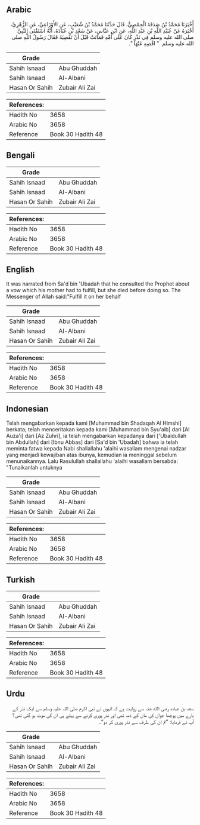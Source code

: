 ## Arabic

<div
  dir="rtl"
  lang="ar"
  style={{ fontSize: "larger", backgroundColor: "#f8f9fa", padding: 20 }}
>
  أَخْبَرَنَا مُحَمَّدُ بْنُ صَدَقَةَ الْحِمْصِيُّ، قَالَ حَدَّثَنَا مُحَمَّدُ
  بْنُ شُعَيْبٍ، عَنِ الأَوْزَاعِيِّ، عَنِ الزُّهْرِيِّ، أَخْبَرَهُ عَنْ
  عُبَيْدِ اللَّهِ بْنِ عَبْدِ اللَّهِ، عَنِ ابْنِ عَبَّاسٍ، عَنْ سَعْدِ بْنِ
  عُبَادَةَ، أَنَّهُ اسْتَفْتَى النَّبِيَّ صلى الله عليه وسلم فِي نَذْرٍ كَانَ
  عَلَى أُمِّهِ فَمَاتَتْ قَبْلَ أَنْ تَقْضِيَهُ فَقَالَ رَسُولُ اللَّهِ صلى
  الله عليه وسلم ‏ "‏ اقْضِهِ عَنْهَا ‏"‏‏.‏
</div>
<div style={{ backgroundColor: "#f8f9fa", padding: 20, marginBottom: 10 }}>
  <table>
    <thead>
      <tr>
        <th>Grade</th>
        <th></th>
      </tr>
    </thead>
    <tbody>
      <tr>
        <td>Sahih Isnaad</td>
        <td>Abu Ghuddah</td>
      </tr>
      <tr>
        <td>Sahih Isnaad</td>
        <td>Al-Albani</td>
      </tr>
      <tr>
        <td>Hasan Or Sahih</td>
        <td>Zubair Ali Zai</td>
      </tr>
    </tbody>
  </table>
  <table>
    <thead>
      <tr>
        <th>References:</th>
        <th></th>
      </tr>
    </thead>
    <tbody>
      <tr>
        <td>Hadith No</td>
        <td>3658</td>
      </tr>
      <tr>
        <td>Arabic No</td>
        <td>3658</td>
      </tr>
      <tr>
        <td>Reference</td>
        <td>Book 30 Hadith 48</td>
      </tr>
    </tbody>
  </table>
</div>

## Bengali

<div
  dir="ltr"
  lang="bn"
  style={{ fontSize: "larger", backgroundColor: "#f8f9fa", padding: 20 }}
></div>
<div style={{ backgroundColor: "#f8f9fa", padding: 20, marginBottom: 10 }}>
  <table>
    <thead>
      <tr>
        <th>Grade</th>
        <th></th>
      </tr>
    </thead>
    <tbody>
      <tr>
        <td>Sahih Isnaad</td>
        <td>Abu Ghuddah</td>
      </tr>
      <tr>
        <td>Sahih Isnaad</td>
        <td>Al-Albani</td>
      </tr>
      <tr>
        <td>Hasan Or Sahih</td>
        <td>Zubair Ali Zai</td>
      </tr>
    </tbody>
  </table>
  <table>
    <thead>
      <tr>
        <th>References:</th>
        <th></th>
      </tr>
    </thead>
    <tbody>
      <tr>
        <td>Hadith No</td>
        <td>3658</td>
      </tr>
      <tr>
        <td>Arabic No</td>
        <td>3658</td>
      </tr>
      <tr>
        <td>Reference</td>
        <td>Book 30 Hadith 48</td>
      </tr>
    </tbody>
  </table>
</div>

## English

<div
  dir="ltr"
  lang="en"
  style={{ fontSize: "larger", backgroundColor: "#f8f9fa", padding: 20 }}
>
  It was narrated from Sa'd bin 'Ubadah that he consulted the Prophet about a
  vow which his mother had to fulfill, but she died before doing so. The
  Messenger of Allah said:"Fulfill it on her behalf
</div>
<div style={{ backgroundColor: "#f8f9fa", padding: 20, marginBottom: 10 }}>
  <table>
    <thead>
      <tr>
        <th>Grade</th>
        <th></th>
      </tr>
    </thead>
    <tbody>
      <tr>
        <td>Sahih Isnaad</td>
        <td>Abu Ghuddah</td>
      </tr>
      <tr>
        <td>Sahih Isnaad</td>
        <td>Al-Albani</td>
      </tr>
      <tr>
        <td>Hasan Or Sahih</td>
        <td>Zubair Ali Zai</td>
      </tr>
    </tbody>
  </table>
  <table>
    <thead>
      <tr>
        <th>References:</th>
        <th></th>
      </tr>
    </thead>
    <tbody>
      <tr>
        <td>Hadith No</td>
        <td>3658</td>
      </tr>
      <tr>
        <td>Arabic No</td>
        <td>3658</td>
      </tr>
      <tr>
        <td>Reference</td>
        <td>Book 30 Hadith 48</td>
      </tr>
    </tbody>
  </table>
</div>

## Indonesian

<div
  dir="ltr"
  lang="id"
  style={{ fontSize: "larger", backgroundColor: "#f8f9fa", padding: 20 }}
>
  Telah mengabarkan kepada kami [Muhammad bin Shadaqah Al Himshi] berkata; telah
  menceritakan kepada kami [Muhammad bin Syu'aib] dari [Al Auza'i] dari [Az
  Zuhri], ia telah mengabarkan kepadanya dari ['Ubaidullah bin Abdullah] dari
  [Ibnu Abbas] dari [Sa'd bin 'Ubadah] bahwa ia telah meminta fatwa kepada Nabi
  shallallahu 'alaihi wasallam mengenai nadzar yang menjadi kewajiban atas
  ibunya, kemudian ia meninggal sebelum menunaikannya. Lalu Rasulullah
  shallallahu 'alaihi wasallam bersabda: "Tunaikanlah untuknya
</div>
<div style={{ backgroundColor: "#f8f9fa", padding: 20, marginBottom: 10 }}>
  <table>
    <thead>
      <tr>
        <th>Grade</th>
        <th></th>
      </tr>
    </thead>
    <tbody>
      <tr>
        <td>Sahih Isnaad</td>
        <td>Abu Ghuddah</td>
      </tr>
      <tr>
        <td>Sahih Isnaad</td>
        <td>Al-Albani</td>
      </tr>
      <tr>
        <td>Hasan Or Sahih</td>
        <td>Zubair Ali Zai</td>
      </tr>
    </tbody>
  </table>
  <table>
    <thead>
      <tr>
        <th>References:</th>
        <th></th>
      </tr>
    </thead>
    <tbody>
      <tr>
        <td>Hadith No</td>
        <td>3658</td>
      </tr>
      <tr>
        <td>Arabic No</td>
        <td>3658</td>
      </tr>
      <tr>
        <td>Reference</td>
        <td>Book 30 Hadith 48</td>
      </tr>
    </tbody>
  </table>
</div>

## Turkish

<div
  dir="ltr"
  lang="tr"
  style={{ fontSize: "larger", backgroundColor: "#f8f9fa", padding: 20 }}
></div>
<div style={{ backgroundColor: "#f8f9fa", padding: 20, marginBottom: 10 }}>
  <table>
    <thead>
      <tr>
        <th>Grade</th>
        <th></th>
      </tr>
    </thead>
    <tbody>
      <tr>
        <td>Sahih Isnaad</td>
        <td>Abu Ghuddah</td>
      </tr>
      <tr>
        <td>Sahih Isnaad</td>
        <td>Al-Albani</td>
      </tr>
      <tr>
        <td>Hasan Or Sahih</td>
        <td>Zubair Ali Zai</td>
      </tr>
    </tbody>
  </table>
  <table>
    <thead>
      <tr>
        <th>References:</th>
        <th></th>
      </tr>
    </thead>
    <tbody>
      <tr>
        <td>Hadith No</td>
        <td>3658</td>
      </tr>
      <tr>
        <td>Arabic No</td>
        <td>3658</td>
      </tr>
      <tr>
        <td>Reference</td>
        <td>Book 30 Hadith 48</td>
      </tr>
    </tbody>
  </table>
</div>

## Urdu

<div
  dir="rtl"
  lang="ur"
  style={{ fontSize: "larger", backgroundColor: "#f8f9fa", padding: 20 }}
>
  سعد بن عبادہ رضی الله عنہ سے روایت ہے کہ انہوں نے نبی اکرم صلی اللہ علیہ وسلم
  سے ایک نذر کے بارے میں پوچھا جوان کی ماں کے ذمہ تھی اور نذر پوری کرنے سے پہلے
  ہی ان کی موت ہو گئی تھی؟ آپ نے فرمایا: ”تم ان کی طرف سے نذر پوری کر دو“۔
</div>
<div style={{ backgroundColor: "#f8f9fa", padding: 20, marginBottom: 10 }}>
  <table>
    <thead>
      <tr>
        <th>Grade</th>
        <th></th>
      </tr>
    </thead>
    <tbody>
      <tr>
        <td>Sahih Isnaad</td>
        <td>Abu Ghuddah</td>
      </tr>
      <tr>
        <td>Sahih Isnaad</td>
        <td>Al-Albani</td>
      </tr>
      <tr>
        <td>Hasan Or Sahih</td>
        <td>Zubair Ali Zai</td>
      </tr>
    </tbody>
  </table>
  <table>
    <thead>
      <tr>
        <th>References:</th>
        <th></th>
      </tr>
    </thead>
    <tbody>
      <tr>
        <td>Hadith No</td>
        <td>3658</td>
      </tr>
      <tr>
        <td>Arabic No</td>
        <td>3658</td>
      </tr>
      <tr>
        <td>Reference</td>
        <td>Book 30 Hadith 48</td>
      </tr>
    </tbody>
  </table>
</div>
